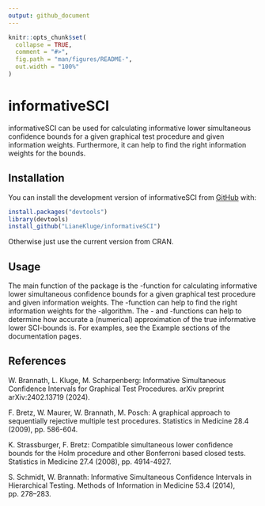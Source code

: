 ```yaml
---
output: github_document
---
```


<!-- README.md is generated from README.Rmd. Please edit that file -->

```r
knitr::opts_chunk$set(
  collapse = TRUE,
  comment = "#>",
  fig.path = "man/figures/README-",
  out.width = "100%"
)
```

# informativeSCI

<!-- badges: start -->
<!-- badges: end -->

informativeSCI can be used for calculating informative lower simultaneous confidence bounds for a given graphical test procedure and given information weights. Furthermore, it can help to find the right information weights for the bounds.

## Installation

You can install the development version of informativeSCI from [GitHub](https://github.com/) with:

``` r
install.packages("devtools")
library(devtools)
install_github("LianeKluge/informativeSCI")
```
Otherwise just use the current version from CRAN. 

## Usage

The main function of the package is the \code{\link{informSCI}}-function for calculating informative lower simultaneous confidence bounds for a given graphical test procedure and given information weights. The \code{\link{explore_q}}-function can help to find the right information weights for the \code{\link{informSCI}}-algorithm. The \code{\link{inExactSCI}}- and \code{\link{notInExactSCI}}-functions can help to determine how accurate a (numerical) approximation of the true informative lower SCI-bounds is. For examples, see the Example sections of the documentation pages.

## References

W. Brannath, L. Kluge, M. Scharpenberg: Informative Simultaneous Confidence 
Intervals for Graphical Test Procedures. arXiv preprint arXiv:2402.13719 (2024).


F. Bretz, W. Maurer, W. Brannath, M. Posch: A graphical approach
to sequentially rejective multiple test procedures. Statistics in Medicine
28.4 (2009), pp. 586-604.

K. Strassburger, F. Bretz: Compatible simultaneous lower confidence bounds
for the Holm procedure and other Bonferroni based closed tests. Statistics
in Medicine 27.4 (2008), pp. 4914-4927.

S. Schmidt, W. Brannath: Informative Simultaneous Confidence Intervals
in Hierarchical Testing. Methods of Information in Medicine 53.4 (2014),
pp. 278–283.




